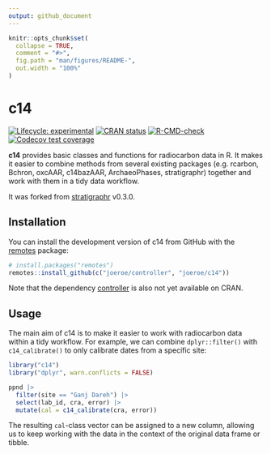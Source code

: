```yaml
---
output: github_document
---
```


<!-- README.md is generated from README.Rmd. Please edit that file -->

```r
knitr::opts_chunk$set(
  collapse = TRUE,
  comment = "#>",
  fig.path = "man/figures/README-",
  out.width = "100%"
)
```

# c14

<!-- badges: start -->
[![Lifecycle: experimental](https://img.shields.io/badge/lifecycle-experimental-orange.svg)](https://www.tidyverse.org/lifecycle/#experimental)
[![CRAN status](https://www.r-pkg.org/badges/version/c14)](https://CRAN.R-project.org/package=c14)
[![R-CMD-check](https://github.com/joeroe/c14/actions/workflows/R-CMD-check.yaml/badge.svg)](https://github.com/joeroe/c14/actions/workflows/R-CMD-check.yaml)
[![Codecov test coverage](https://codecov.io/gh/joeroe/c14/branch/master/graph/badge.svg)](https://codecov.io/gh/joeroe/c14?branch=master)
<!-- badges: end -->

**c14** provides basic classes and functions for radiocarbon data in R.
It makes it easier to combine methods from several existing packages (e.g. rcarbon, Bchron, oxcAAR, c14bazAAR, ArchaeoPhases, stratigraphr) together and work with them in a tidy data workflow.

It was forked from [stratigraphr](https://github.com/joeroe/stratigraphr) v0.3.0.

## Installation

You can install the development version of c14 from GitHub with the [remotes](https://remotes.r-lib.org) package:

```r
# install.packages("remotes")
remotes::install_github(c("joeroe/controller", "joeroe/c14"))
```

Note that the dependency [controller](https://github.com/joeroe/controller) is also not yet available on CRAN.

## Usage

The main aim of c14 is to make it easier to work with radiocarbon data within a tidy workflow.
For example, we can combine `dplyr::filter()` with `c14_calibrate()` to only calibrate dates from a specific site:

```r
library("c14")
library("dplyr", warn.conflicts = FALSE)

ppnd |>
  filter(site == "Ganj Dareh") |>
  select(lab_id, cra, error) |>
  mutate(cal = c14_calibrate(cra, error))
```

The resulting `cal`-class vector can be assigned to a new column, allowing us to keep working with the data in the context of the original data frame or tibble.